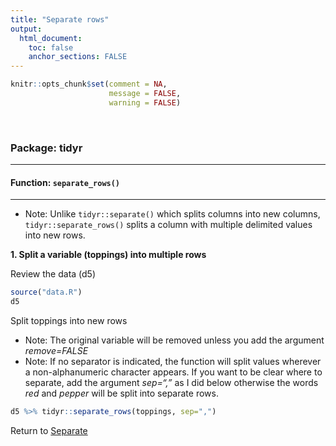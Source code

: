 ```yaml
---
title: "Separate rows"
output: 
  html_document:
    toc: false
    anchor_sections: FALSE
---
```


```r
knitr::opts_chunk$set(comment = NA,
                      message = FALSE,
                      warning = FALSE)
```

<br>

### Package: tidyr

---

#### Function: `separate_rows()`

---

* Note: Unlike `tidyr::separate()` which splits columns into new columns, `tidyr::separate_rows()` splits a column with multiple delimited values into new rows.

**1\. Split a variable (toppings) into multiple rows**

Review the data (d5)

```r

source("data.R")
d5

```

Split toppings into new rows

* Note: The original variable will be removed unless you add the argument *remove=FALSE*
* Note: If no separator is indicated, the function will split values wherever a non-alphanumeric character appears. If you want to be clear where to separate, add the argument *sep=","* as I did below otherwise the words *red* and *pepper* will be split into separate rows.

```r

d5 %>% tidyr::separate_rows(toppings, sep=",")

```

Return to [Separate](https://github.com/Cghlewis/data-wrangling-functions/wiki/Separate)
